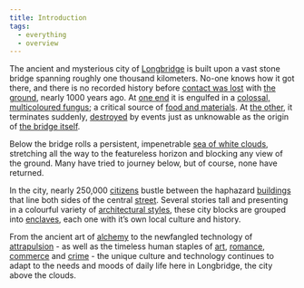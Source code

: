 ```yaml
---
title: Introduction
tags:
  - everything
  - overview
---
```

The ancient and mysterious city of [Longbridge](lore/city-of-longbridge) is
built upon a vast stone bridge spanning roughly one thousand kilometers. No-one
knows how it got there, and there is no recorded history before [contact was
lost](lore/the-split) with [the ground](lore/the-ground), nearly 1000 years ago.
At [one end](lore/firthan) it is engulfed in a 
[colossal, multicoloured fungus](lore/the-bridgehand); a critical source of
[food and materials](lore/products-of-the-bridgehand). 
At [the other](lore/tern), it terminates suddenly, [destroyed](lore/the-broken-end) 
by events just as unknowable as the origin of [the bridge itself](lore/the-bridge).

Below the bridge rolls a persistent, impenetrable 
[sea of white clouds](lore/the-cloud-sea), stretching all the way to the
featureless horizon and blocking any view of the ground. Many have tried to
journey below, but of course, none have returned.

In the city, nearly 250,000 [citizens](lore:citizens) bustle between the
haphazard [buildings](tag:buildings) that line both sides of the central
[street](lore:the-street). Several stories tall and presenting in a colourful
variety of [architectural styles](lore:architecture), these city blocks are
grouped into [enclaves](lore:enclaves), each one with it’s own local culture
and history.

From the ancient art of [alchemy](lore:alchemy) to the newfangled technology of
[attrapulsion](lore:attrapulsion) - as well as the timeless human staples of
[art](lore:art), [romance](lore:romantic-relationships), [commerce](lore:commerce) 
and [crime](lore:justice) - the unique culture and technology continues to
adapt to the needs and moods of daily life here in Longbridge, the city above
the clouds.
